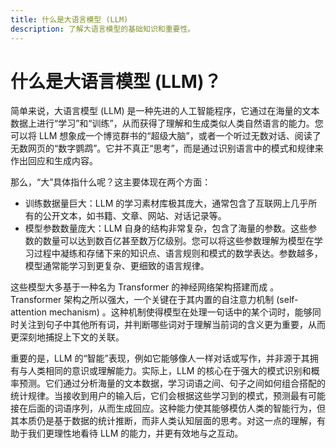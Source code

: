 ```yaml
---
title: 什么是大语言模型 (LLM)
description: 了解大语言模型的基础知识和重要性。
---
```


# 什么是大语言模型 (LLM)？

简单来说，大语言模型 (LLM) 是一种先进的人工智能程序，它通过在海量的文本数据上进行“学习”和“训练”，从而获得了理解和生成类似人类自然语言的能力。您可以将 LLM 想象成一个博览群书的“超级大脑”，或者一个听过无数对话、阅读了无数网页的“数字鹦鹉”。它并不真正“思考”，而是通过识别语言中的模式和规律来作出回应和生成内容。

那么，“大”具体指什么呢？这主要体现在两个方面：

- 训练数据量巨大：LLM 的学习素材库极其庞大，通常包含了互联网上几乎所有的公开文本，如书籍、文章、网站、对话记录等。
- 模型参数数量庞大：LLM 自身的结构非常复杂，包含了海量的参数。这些参数的数量可以达到数百亿甚至数万亿级别。您可以将这些参数理解为模型在学习过程中凝练和存储下来的知识点、语言规则和模式的数学表达。参数越多，模型通常能学习到更复杂、更细致的语言规律。

这些模型大多基于一种名为 Transformer 的神经网络架构搭建而成 。Transformer 架构之所以强大，一个关键在于其内置的自注意力机制 (self-attention mechanism) 。这种机制使得模型在处理一句话中的某个词时，能够同时关注到句子中其他所有词，并判断哪些词对于理解当前词的含义更为重要，从而更深刻地捕捉上下文的关联。

重要的是，LLM 的“智能”表现，例如它能够像人一样对话或写作，并非源于其拥有与人类相同的意识或理解能力。实际上，LLM 的核心在于强大的模式识别和概率预测。它们通过分析海量的文本数据，学习词语之间、句子之间如何组合搭配的统计规律。当接收到用户的输入后，它们会根据这些学习到的模式，预测最有可能接在后面的词语序列，从而生成回应。这种能力使其能够模仿人类的智能行为，但其本质仍是基于数据的统计推断，而非人类认知层面的思考。对这一点的理解，有助于我们更理性地看待 LLM 的能力，并更有效地与之互动。

